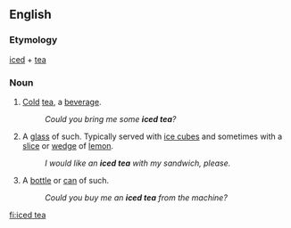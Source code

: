 ==English==
===Etymology===
[[iced]] + [[tea]]
===Noun===
{{en-noun|s}}
#{{uncountable}} [[cold|Cold]] [[tea]], a [[beverage]].
#:''Could you bring me some '''iced tea'''?''
#{{countable}} A [[glass]] of such. Typically served with [[ice cube]]s and sometimes with a [[slice]] or [[wedge]] of [[lemon]].
#:''I would like an '''iced tea''' with my sandwich, please.''
#{{countable}} A [[bottle]] or [[can]] of such.
#:''Could you buy me an '''iced tea''' from the machine?''

[[fi:iced tea]]